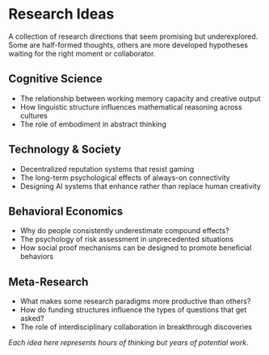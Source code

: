 # Research Ideas

A collection of research directions that seem promising but underexplored. Some are half-formed thoughts, others are more developed hypotheses waiting for the right moment or collaborator.

## Cognitive Science

- The relationship between working memory capacity and creative output
- How linguistic structure influences mathematical reasoning across cultures
- The role of embodiment in abstract thinking

## Technology & Society

- Decentralized reputation systems that resist gaming
- The long-term psychological effects of always-on connectivity
- Designing AI systems that enhance rather than replace human creativity

## Behavioral Economics

- Why do people consistently underestimate compound effects?
- The psychology of risk assessment in unprecedented situations
- How social proof mechanisms can be designed to promote beneficial behaviors

## Meta-Research

- What makes some research paradigms more productive than others?
- How do funding structures influence the types of questions that get asked?
- The role of interdisciplinary collaboration in breakthrough discoveries

*Each idea here represents hours of thinking but years of potential work.*
